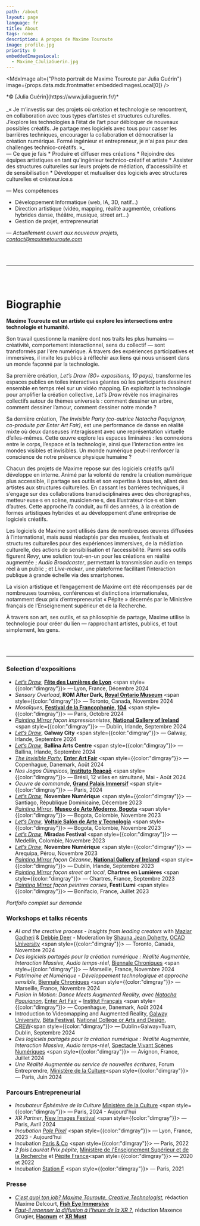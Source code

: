 ```yaml
---
path: /about
layout: page
language: fr
title: About
tags: none
description: A propos de Maxime Touroute
image: profile.jpg
priority: 0
embeddedImagesLocal:
  - Maxime_CJuliaGuerin.jpg
---
```


<MdxImage alt={"Photo portrait de Maxime Touroute par Julia Guérin"} image={props.data.mdx.frontmatter.embeddedImagesLocal[0]} />
<div style={{color: "dimgray", margin: "auto", textAlign: "center", fontSize: "0.8rem"}}>*© [Julia Guérin](https://www.juliaguerin.fr/)*</div>

<br/>
_« Je m’investis sur des projets où création et technologie se rencontrent, en collaboration avec tous types d’artistes et structures culturelles. J’explore les technologies à l’état de l’art pour débloquer de nouveaux possibles créatifs. Je partage mes logiciels avec tous pour casser les barrières techniques, encourager la collaboration et démocratiser la création numérique. Formé ingénieur et entrepreneur, je n'ai pas peur des challenges technico-créatifs. »_
<br/>
— Ce que je fais
* Produire et diffuser mes créations
* Rejoindre des équipes artistiques en tant qu'ingénieur technico-créatif et artiste
* Assister des structures culturelles sur leurs projets de médiation, d'accessibilité et de sensibilisation
* Développer et mutualiser des logiciels avec structures culturelles et créateur.ice.s

— Mes compétences
* Développement Informatique (web, IA, 3D, natif...)
* Direction artistique (vidéo, mapping, réalité augmentée, créations hybrides danse, théâtre, musique, street art...)
* Gestion de projet, entrepreneuriat

*— Actuellement ouvert aux nouveaux projets, [contact@maximetouroute.com](mailto:contact@maximetouroute.com)*

<br />
<br />

___

<br />
<br />


# Biographie 

**Maxime Touroute est un artiste qui explore les intersections entre technologie et humanité.**

Son travail questionne la manière dont nos traits les plus humains  — créativité, comportement interactionnel, sens du collectif — sont transformés par l'ère numérique. À travers des expériences participatives et immersives, il invite les publics à réfléchir aux liens qui nous unissent dans un monde façonné par la technologie.

Sa première création, *Let’s Draw* *(80+ expositions, 10 pays)*, transforme les espaces publics en toiles interactives géantes où les participants dessinent ensemble en temps réel sur un vidéo mapping. En exploitant la technologie pour amplifier la création collective, *Let’s Draw* révèle nos imaginaires collectifs autour de thèmes universels : comment dessiner un arbre, comment dessiner l’amour, comment dessiner notre monde ?

Sa dernière création, *The Invisible Party* *(co-autrice Natacha Paquignon, co-produite par Enter Art Fair)*, est une performance de danse en réalité mixte où deux danseuses interagissent avec une représentation virtuelle d’elles-mêmes. Cette œuvre explore les espaces liminaires : les connexions entre le corps, l’espace et la technologie, ainsi que l’interaction entre les mondes visibles et invisibles. Un monde numérique peut-il renforcer la conscience de notre présence physique humaine ?

Chacun des projets de Maxime repose sur des logiciels créatifs qu’il développe en interne. Animé par la volonté de rendre la création numérique plus accessible, il partage ses outils et son expertise à tous·tes, allant des artistes aux structures culturelles. En cassant les barrières techniques, il s’engage sur des collaborations transdisciplinaires avec des chorégraphes, metteur·euse·s en scène, musicien·ne·s, des illustrateur·rice·s et bien d’autres. Cette approche l’a conduit, au fil des années, à la création de formes artistiques hybrides et au développement d’une entreprise de logiciels créatifs.

Les logiciels de Maxime sont utilisés dans de nombreuses œuvres diffusées à l’international, mais aussi réadaptés par des musées, festivals et structures culturelles pour des expériences immersives, de la médiation culturelle, des actions de sensibilisation et l’accessibilité. Parmi ses outils figurent *Revy*, une solution tout-en-un pour les créations en réalité augmentée ; *Audio Broadcaster*, permettant la transmission audio en temps réel à un public ; et *Live-maker*, une plateforme facilitant l’interaction publique à grande échelle via des smartphones.

La vision artistique et l’engagement de Maxime ont été récompensés par de nombreuses tournées, conférences et distinctions internationales, notamment deux prix d’entrepreneuriat « Pépite » décernés par le Ministère français de l’Enseignement supérieur et de la Recherche.

À travers son art, ses outils, et sa philosophie de partage, Maxime utilise la technologie pour créer du lien — rapprochant artistes, publics, et tout simplement, les gens.

<br />
<br />

---
  
  
### Selection d'expositions 
- _[Let’s Draw](/livedrawing#content)_, **[Fête des Lumières de Lyon](https://www.fetedeslumieres.lyon.fr/fr)** <span style={{color:"dimgray"}}> — Lyon, France, Décembre 2024</span>
- _Sensory Overload_, **ROM After Dark, [Royal Ontario Museum](https://www.rom.on.ca/)** <span style={{color:"dimgray"}}> — Toronto, Canada, Novembre 2024</span>
- _Mosaïques_, **[Festival de la Francophonie](https://francophonie2024.gouv.fr/refaire-le-monde-le-festival-de-la-francophonie/index.html), [104](https://www.104.fr/)** <span style={{color:"dimgray"}}> — Paris, Octobre 2024</span>
- _[Painting Mirror](/painting-mirror#content) façon impressionnistes_, **[National Gallery of Ireland](https://www.nationalgallery.ie/)** <span style={{color:"dimgray"}}> — Dublin, Irlande, Septembre 2024</span>
- _[Let’s Draw](/livedrawing#content)_, **Galway City** <span style={{color:"dimgray"}}> — Galway, Irlande, Septembre 2024</span>
- _[Let’s Draw](/livedrawing#content)_, **Ballina Arts Centre** <span style={{color:"dimgray"}}> — Ballina, Irlande, Septembre 2024</span>
- _[The Invisible Party](/the-invisible-party#content)_, **[Enter Art Fair](https://www.enterartfair.com/)** <span style={{color:"dimgray"}}> — Copenhague, Danemark, Août 2024</span>
- _Nos Jogos Olimpicos_, **[Instituto Reaçaō](https://institutoreacao.org.br/)** <span style={{color:"dimgray"}}> — Brésil, 12 villes en simultané, Mai - Août 2024</span>
- _Oeuvre de commande_, **[Grand Palais Immersif](https://grandpalais-immersif.fr/)** <span style={{color:"dimgray"}}> — Paris, 2024</span>
- _[Let’s Draw](/livedrawing#content)_, **Novembre Numérique** <span style={{color:"dimgray"}}> — Santiago, République Dominicaine, Décembre 2023</span>
- _[Painting Mirror](/painting-mirror#content)_, **[Museo de Arto Moderno, Bogota](https://www.mambogota.com/en/)** <span style={{color:"dimgray"}}> — Bogota, Colombie, Novembre 2023</span>
- _[Let’s Draw](/livedrawing#content)_, **[Voltaje Salón de Arte y Tecnología](https://voltaje.co/)** <span style={{color:"dimgray"}}> — Bogota, Colombie, Novembre 2023</span>
- _[Let’s Draw](/livedrawing#content)_, **Miradas Festival** <span style={{color:"dimgray"}}> — Medellín, Colombie, Novembre 2023</span>
- _[Let’s Draw](/livedrawing#content)_, **Novembre Numérique** <span style={{color:"dimgray"}}> — Arequipa, Pérou, Novembre 2023</span>
- _[Painting Mirror](/painting-mirror#content) façon Cézanne_, **[National Gallery of Ireland](https://www.nationalgallery.ie/)** <span style={{color:"dimgray"}}> — Dublin, Irlande, Septembre 2023</span>
- _[Painting Mirror](/painting-mirror#content) façon street art local_, **Chartres en Lumières** <span style={{color:"dimgray"}}> — Chartres, France, Septembre 2023</span>
- _[Painting Mirror](/painting-mirror#content) façon peintres corses_, **Festi Lumi** <span style={{color:"dimgray"}}> — Bonifacio, France, Juillet 2023</span>

_Portfolio complet sur demande_


### Workshops et talks récents

- _AI and the creative process - Insights from leading creators_ with [Maziar Gadheri](https://maziart.ca/) & [Debbie Deer](https://www.debbiedeerproductions.com/) - Moderation by [Shauna Jean Doherty](https://www.shaunajeandoherty.com/), [OCAD University](https://www.ocadu.ca/) <span style={{color:"dimgray"}}> — Toronto, Canada, Novembre 2024</span> 
- _Des logiciels partagés pour la création numérique : Réalité Augmentée, Interaction Massive, Audio temps-réel_, [Biennale Chroniques](https://chroniques.org/rendez-vous/biennale-2024/) <span style={{color:"dimgray"}}> — Marseille, France, Novembre 2024</span>
- _Patrimoine et Numérique - Développement technologique et approche sensible_, [Biennale Chroniques](https://chroniques.org/rendez-vous/biennale-2024/) <span style={{color:"dimgray"}}> — Marseille, France, Novembre 2024</span> 
- _Fusion in Motion: Dance Meets Augmented Reality, avec [Natacha Paquignon](https://natachapaquignon.com)_, [Enter Art Fair](https://www.enterartfair.com/) + [Institut Français](https://institutfrancais.dk/fr) <span style={{color:"dimgray"}}> — Copenhague, Danemark, Août 2024</span> 
- Introduction to Videomapping and Augmented Reality, [Galway University](https://www.universityofgalway.ie/), [Bêta Festival](https://betafestival.ie/), [National College or Arts and Design](https://www.ncad.ie/), [CREW](https://crewdigital.ie/)<span style={{color:"dimgray"}}> — Dublin+Galway+Tuam, Dublin, Septembre 2024</span> 
- _Des logiciels partagés pour la création numérique : Réalité Augmentée, Interaction Massive, Audio temps-réel_, [Spectacle Vivant Scènes Numériques](https://spectaclevivant-scenesnumeriques.fr/) <span style={{color:"dimgray"}}> — Avignon, France, Juillet 2024</span>
- _Une Réalité Augmentée au service de nouvelles écritures_, Forum Entreprendre, [Ministère de la Culture](https://www.culture.gouv.fr/)<span style={{color:"dimgray"}}> — Paris, Juin 2024</span> 


### Parcours Entrepreneurial

- _Incubateur Éphémère de la Culture_ [Ministère de la Culture](https://www.culture.gouv.fr/) <span style={{color:"dimgray"}}> — Paris, 2024 - Aujourd'hui</span> 
- _XR Partner_, [New Images Festival](https://newimages-hub.com/en/)  <span style={{color:"dimgray"}}> — Paris, Avril 2024</span> 
- _Incubation [Pole Pixel](https://polepixel.fr/)_  <span style={{color:"dimgray"}}> — Lyon, France, 2023 - Aujourd'hui</span> 
- Incubation [Paris & Co](https://www.parisandco.com/) <span style={{color:"dimgray"}}> — Paris, 2022</span> 
- _2 fois Lauréat Prix pépite_, [Ministère de l'Enseignement Supérieur et de la Recherche](https://www.enseignementsup-recherche.gouv.fr/fr) et [Pépite France](https://www.pepite-france.fr/)<span style={{color:"dimgray"}}> — 2020 et 2022</span> 
- Incubation [Station F](https://stationf.co/) <span style={{color:"dimgray"}}> — Paris, 2021</span> 

### Presse

- _[C'est quoi ton job? Maxime Touroute, Creative Technologist](https://fisheyeimmersive.com/article/cest-quoi-ton-job-maxime-touroute-creative-technologist/)_, rédaction Maxime Delcourt, **[Fish Eye Immersive](https://fisheyeimmersive.com/)**
- _[Faut-il repenser la diffusion à l'heure de la XR ?](https://hacnum.org/hacnumedia/faut-il-repenser-la-diffusion-a-lheure-de-la-xr/)_, rédaction Maxence Grugier, **[Hacnum](https://hacnum.org/)** et **[XR Must](https://xrmust.com/)**